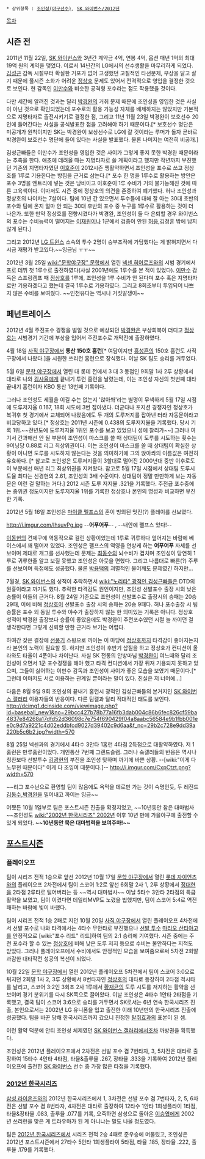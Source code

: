  * 상위항목 : [[조인성(야구선수)]], [[SK 와이번스/2012년]]

[[목차]]
== 시즌 전 ==
2011년 11월 22일, [[SK 와이번스]]와 3년간 계약금 4억, 연봉 4억, 옵션 매년 1억의 최대 19억 원의 계약을 맺었다. 이로서 14년간의 LG에서의 선수생활을 마무리하게 되었다. [[김성근]] 감독 시절부터 확실한 거포가 없어 고생했던 고질적인 타선문제, 부상을 달고 살기 때문에 풀시즌 소화가 어려운 [[정상호]] 문제도 있어서 전격적으로 영입을 결정한 것으로 보인다. 현 감독인 [[이만수]]와 비슷한 공격형 포수라는 점도 작용했을 것이다.

다만 세간에 알려진 것과는 달리 [[박경완]]의 거취 문제 때문에 조인성을 영입한 것은 사실이 아닌 것으로 확인되었는데 포수로의 활용 가능성 자체를 배제하지는 않았지만 기본적으로 지명타자로 출전시키기로 결정한 점, 그리고 11년 11월 23일 박경완이 보호선수 20인에 들어간다는 사실을 공식발표한 점을 고려해야 하기 때문이다.[* 보호선수 명단은 미공개가 원칙이지만 SK는 박경완이 보상선수로 LG에 갈 것이라는 루머가 돌자 곧바로 박경완이 보호선수 명단에 들어 있다는 사실을 발표했다. 물론 나머지는 여전히 비공개.]

김성근빠들은 이만수가 조인성을 영입한 것은 사이가 그렇게 좋지 못한 박경완 때문이라는 추측을 한다. 애초에 데려올 때는 지명타자로 쓸 계획이라고 했지만 작년까지 부진했던 기존의 지명타자였던 [[이호준]]이 2012시즌 맹활약하면서 조인성을 포수로 쓰고 정상호를 1루로 기용한다는 방침을 근거로 삼는다.[* 포수 한 명을 1루수로 활용하는 방안은 포수 3명을 엔트리에 넣는 것은 낭비이고 이호준이 1루 수비가 거의 불가능해진 것에 따른 고육책이다. 이마저도 시즌 중에 정상호의 의견을 존중하여 폐기했다. 허나 조인성과 정상호의 나이차는 7살이다. 팀에 10년 간 있으면서 투수들에 대해 잘 아는 30대 초반의 포수와 팀에 온지 얼마 안 되는 30대 후반의 포수 중 누구를 1루수로 활용하는 것이 더 나은가. 또한 만약 정상호를 전향시켰다가 박경완, 조인성이 둘 다 은퇴할 경우 와이번스의 포수는 수비능력이 떨어지는 [[이재원]]이나 1군에서 검증이 안된 [[허웅]],김정훈 밖에 남지 않게 된다.] 

그리고 2012년 [[LG 트윈스]] 소속의 투수 2명이 승부조작에 가담했다는 게 밝혀지면서 다시금 재평가 받고있다.~~잉금님 ㅜㅜ~~

2012년 3월 25일 [[wiki:"문학야구장" 문학]]에서 열린 [[넥센 히어로즈]]와의 시범 경기에서 프로 데뷔 첫 1루수로 출전하였다(사실 2001년에도 1루수를 본 적이 있었다). [[이만수]] 감독은 스프링캠프 때 [[정상호]]를 1루에, 조인성을 1루 수비가 안 된다며 포수 혹은 지명타자로만 기용하겠다고 했는데 결국 1루수로 기용하였다. 그리고 8회초부터 투입되어 나쁘지 않은 수비를 보여줬다. ~~인천유다는 역시나 거짓말쟁이~~

== 페넌트레이스 ==
2012년 4월 주전포수 경쟁을 벌일 것으로 예상되던 [[박경완]]은 부상회복이 더디고 [[정상호]]는 시범경기 기간에 부상을 입어서 주전포수로 개막전에 출장하였다.

4월 18일 [[사직 야구장]]에서 '''통산 150호 홈런'''[* 여담이지만 [[홍성흔]]의 150호 홈런도 사직구장에서 나왔다.]을 시원한 쓰리런 홈런으로 장식했다. 이날 SK 팀도 승리를 거두었다.

5월 6일 [[문학 야구장]]에서 열린 대 롯데 전에서 3 대 3 동점인 9회말 1사 2루 상황에서 대타로 나와 [[김사율]]에게 끝내기 투런 홈런을 날렸는데, 이는 조인성 자신의 첫번째 대타 끝내기 홈런이자 KBO 통산 13번째 기록이다.

그러나 조인성도 세월을 이길 수는 없는지 '앉아쏴'라는 별명이 무색하게 5월 17일 시점에 도루저지율 0.167, 18회 시도에 3번 잡아냈다. 더군다나 포지션 경쟁자인 정상호가 복귀후 첫 경기에서 교체되어 나왔음에도 두 개의 도루저지를 잡아낸 터라 자동문이라고 비교당하고 있다.[* 정상호는 2011년 시즌에 0.438의 도루저지율을 기록했다. 당시 기록 1위.~~전년도에 도루저지율 1위인 포수를 보고 있었으니 성에 찰리가~~] 그러나 여기서 간과해선 안 될 부분이 조인성이 마스크를 쓸 때 상대팀이 도루를 시도하는 횟수는 9이닝당 0.88로 리그 최상위권이다. 이는 조인성이 마스크를 쓸 때 상대팀이 확실한 상황이 아니면 도루를 시도하지 않는다는 것을 의미하기에 그의 앉아쏴의 이름값은 여전히 유효하다. [* 참고로 조인성은 도루저지율이 3할대로 떨어진 2000년대 중반 이후로도 이 부분에선 매년 리그 최상위권을 지켜왔다. 참고로 5월 17일 시점에서 상대팀 도루시도율 최다는 신경현의 2.61, 조인성의 3배 수준이다. 상대팀이 정말 만만하게 보는 자동문은 이런 걸 말하는 거다.] 2012 시즌 도루 저지율 .321을 기록했다.  주전급 포수중에는 중위권 정도이지만 도루저지율 1위를 기록한 정상호나 본인의 명성과 비교하면 부진한 기록.

2012년 5월 16일 조인성은 [[마이클 펠프스]]의 혼이 빙의된 멋진(?) 플레이를 선보였다.

http://i.imgur.com/IhsuvPg.jpg
--'''어푸어푸'''-- , --내안에 펠프스 있다!--

[[이동현]]의 견제구에 역동작으로 걸린 상황이었는데 1루로 귀루하다 엎어지는 바람에 베이스에서 꽤 떨어져 있었다. 조인성은 펠프스의 역영을 연상케 하는 '''어푸어푸''' 자세를 선보이며 제대로 개그를 선사했는데 문제는 [[최동수]]의 뇌수비가 겹치며 조인성이 당연히 1루로 귀루한줄 알고 보질 못했고 조인성은 아웃을 면했다. 그리고 나름대로 빠른(?) 주루를 선보이며 득점에도 성공했다. 물론 [[박용택]]의 괴멸적인 물어깨도 문제였긴 하지만...  

7월경, [[SK 와이번스]]의 성적이 추락하면서 [[wiki:"노리타" 광적인 김성근빠]]들은 DTD의 원흉이라고 까기도 했다. 추락한 타격감도 원인이지만, 조인성 선발포수 출장 시의 낮은 승률이 이들의 근거다. 8월 24일 기준으로 조인성이 선발포수로 출장시의 승패는 20승 29패, 이에 비해 [[정상호]]이 선발포수 출장 시의 승패는 20승 9패다. 허나 포수출장 시 팀 승률은 포수 외 동일 투수와 야수가 출장하지 않는 한 의미있는 기록은 아니다. 정상호 성적이 박경완 출장보다 승률이 좋았음에도 박경완이 주전포수였던 시절 늘 까이던 걸 생각한다면 그렇게 신뢰할 만한 근거라 보기는 어렵다.

하여간 잦은 결장에 [[선풍기]] 스윙으로 까이는 이 마당에 [[정상호]]까지 타격감이 좋아지는지라 본인의 노력이 필요할 듯. 하지만 조인성이 후반기 삽질을 하고 정상호가 컨디션이 올라와도 타율이 4푼이나 차이난다. 사실 SK 전통의 안방마님 [[박경완]]이 여느때와 달리 조인성이 오면서 1군 포수경쟁을 해야 했고 타격 컨디션에서 가장 뒤져 기용되지 못하고 있으며, 그들이 싫어하는 이만수 감독과 조인성이 사이가 좋은 모습을 보였기 때문이다.[* 그런데 이마저도 서로 이용하는 관계일 뿐이라는 말이 있다. 진실은 저 너머에...]

다음은 8월 9일 9회 조인성의 끝내기 홈런시 광적인 김성근빠들의 본거지인 [[SK 와이번스 갤러리]] 이용자들의 반응이다. 다른 팀갤과 달리 적대적인 태도를 보인다.
http://dcimg1.dcinside.com/viewimage.php?id=baseball_new1&no=29bcc427b78b77a16fb3dab004c86b6fec826cf59ba4837e84268a17dfd52d36098c7e754f690429f04a8aabc56584e9b1fbb001ee0c9d7a9221c4d02eddbfcd9027d39402c9d6aa&f_no=29b2c728e9dd39a220b5c6b2.jpg?width=570

8월 25일 넥센과의 경기에서 4타수 3안타 1홈런 4타점 2득점으로 대활약하였다. 저 1홈런은 만루홈런이었다. 개인통산 7번째 그랜드슬램. 그러나 슼갤러들의 반응은 역시나 칭찬보다 선발투수 [[김광현]]의 부진을 조인성 탓하며 까기에 바쁜 상황. --[wiki:"이게 다 노무현 때문이다" 이게 다 조잉여 때문이다.]--
http://i.imgur.com/CxpCtzt.png?width=570

~~리그 포수난으로 환영할 팀이 많음에도 욕먹을 데로만 가는 것이 숙명인듯, 두 레전드 [[김동수]],[[박경완]]을 밀어내고 까이는 잉금~~

어쨌든 10월 1일부로 팀은 포스트시즌 진출을 확정지었고, ~~10년동안 참은 대마법사~~조인성도 [[wiki:"2002년 한국시리즈" 2002년]] 이후 10년 만에 가을야구에 출전할 수 있게 되었다. '''~~10년동안 묵은 대마법력을 보여주마!~~'''

== [[포스트시즌]] ==
=== 플레이오프 ===
팀이 시리즈 전적 1승으로 앞선 2012년 10월 17일 [[문학 야구장]]에서 열린 [[롯데 자이언츠]]와의 플레이오프 2차전에서 팀이 스코어 1:2로 앞선 6회말 2사 1, 2루 상황에서 [[정대현]]을 2타점 2루타로 털어버리는 등 ~~역시 대마법사~~ 이날 5타수 3안타 2타점의 특급활약을 보였고, 팀이 이겼다면 데일리MVP도 노렸을 법했지만, 팀이 스코어 5:4로 역전패하는 바람에 빛이 바랬다. 

팀이 시리즈 전적 1승 2패로 지던 10월 20일 [[사직 야구장]]에서 열린 플레이오프 4차전에서 선발 포수로 나와 타격에서는 4타수 무안타로 부진했으나 [[선발 투수]] [[마리오 산티아고]]를 안정적으로 [wiki:"포수 리드" 리드]하여 팀의 2:1 승리에 기여했다. 시즌 중에는 주전 포수라 할 수 있는 [[정상호]]에 비해 낮은 도루 저지 등으로 수비는 불안하다는 지적도 받았다. 그러나 플레이오프에서 수비에서도 안정적인 모습을 보여줌으로써 5차전 2회말 과감한 대타작전 성공의 복선이 되었다.

10월 22일 [[문학 야구장]]에서 열린 2012년 플레이오프 5차전에서 팀이 스코어 3:0으로 뒤지던 2회말 1사 2, 3루 상황에서 8번타자인 [[정상호]]의 대타로 등장하여 2타점 적시타를 날리고, 스코어 3:2인 3회초 2사 1루에서 [[황재균]]의 도루 시도를 저지하는 활약을 선보이며 경기 분위기를 다시 SK쪽으로 끌어왔다.
이날 조인성은 4타수 1안타 2타점을 기록했고, 결국 팀이 스코어 3:6으로 승리를 거두면서 SK로서는 6년 연속 한국시리즈 진출, 본인으로서는 2002년 LG 유니폼을 입고 출전한 이래 10년만의 한국시리즈 진출에 성공했다. 팀을 바꾼 당해 한국시리즈까지 갔으니 진정한 [[탈쥐효과]]의 표본이 된 셈.

이런 활약 덕분에 안티 조인성 체제였던 [[SK 와이번스 갤러리]]에서조차 까방권을 흭득했다.

조인성은 2012년 플레이오프에서 2차전은 선발 포수 겸 7번타자, 3, 5차전은 대타로 출장하여 15타수 4안타 4타점, 타율&출루율 .267, 장타율 .333을 기록하여 2012년 플레이오프에 출전한 [[SK 와이번스]] 선수 중 가장 많은 타점을 기록했다.

=== [[2012년 한국시리즈]] ===
[[삼성 라이온즈]]와의 2012년 한국시리즈에서 1, 3차전은 선발 포수 겸 7번타자, 2, 5, 6차전은 선발 포수 겸 8번타자, 4차전은 대타로 출장하여 12타수 1안타 1희생플라이 1타점, 타율&장타율 .083, 출루율 .077를 기록, 오죽하면 삼성으로 돌아온 [[이승엽]]에게 2002년 쓰리런을 맞은 게 트라우마가 된 게 아니냐는 말도 나올 정도였다.

팀은 [[2012년 한국시리즈]]에서 시리즈 전적 2승 4패로 준우승에 머물렀고, 조인성은 2012년 포스트시즌에서 27타수 5안타 1희생플라이 5타점, 타율 .185, 장타율 .222, 출루율 .179를 기록했다.

